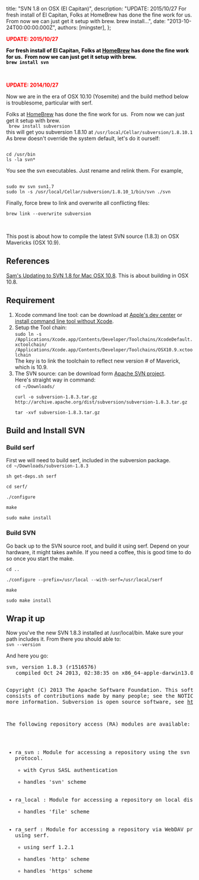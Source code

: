 
  title: "SVN 1.8 on OSX (El Capitan)",
  description: "UPDATE: 2015/10/27 For fresh install of El Capitan, Folks at HomeBrew has done the fine work for us. From now we can just get it setup with brew. brew install...",
  date: "2013-10-24T00:00:00.000Z",
  authors: [mingster],
};

<div style="color:red;font-weight:bold;">
<div style="color:red;font-weight:bold;">UPDATE: 2015/10/27</div>
</div>
<div style="color:red;font-weight:bold;">
<p><span style="color:#000000;">For fresh install of El Capitan, </span><span style="color:#000000;">Folks at <a style="color:#000000;" href="http://brew.sh/" target="_blank">HomeBrew</a> has done the fine work for us.  From now we can just get it setup with brew.</span><br />
<span style="color:#000000;"><code>brew install svn</code></span></p>
<p>&nbsp;</p>
</div>
<div style="color:red;font-weight:bold;">UPDATE: 2014/10/27</div>
<p>Now we are in the era of OSX 10.10 (Yosemite) and the build method below is troublesome, particular with serf.</p>
<p>Folks at <a href="http://brew.sh/" target="_blank">HomeBrew</a> has done the fine work for us.  From now we can just get it setup with brew.<br />
<code> brew install subversion</code><br />
this will get you subversion 1.8.10 at <code>/usr/local/Cellar/subversion/1.8.10.1</code><br />
As brew doesn't override the system default, let's do it ourself:</p>
<pre><code>
cd /usr/bin
ls -la svn*
</code></pre>
<p>You see the svn executables. Just rename and relink them. For example,</p>
<pre><code>
sudo mv svn svn1.7
sudo ln -s /usr/local/Cellar/subversion/1.8.10_1/bin/svn ./svn
</code></pre>
<p>Finally, force brew to link and overwrite all conflicting files:</p>
<pre><code>brew link --overwrite subversion</code></pre>
<p>&nbsp;</p>
<p>This post is about how to compile the latest SVN source (1.8.3) on OSX Mavericks (OSX 10.9).</p>
<h2>References</h2>
<p><a href="http://samoldak.com/updating-to-svn-1-8-for-mac-os-x-10-8/">Sam's Updating to SVN 1.8 for Mac OSX 10.8</a>. This is about building in OSX 10.8.</p>
<h2>Requirement</h2>
<ol>
<li>Xcode command line tool: can be download at <a href="https://developer.apple.com/downloads/index.action" target="_blank">Apple's dev center</a> or <a href="http://www.computersnyou.com/2025/2013/06/install-command-line-tools-in-osx-10-9-mavericks-how-to/" target="_blank">install command line tool without Xcode</a>.</li>
<li>Setup the Tool chain:<br />
<code>sudo ln -s /Applications/Xcode.app/Contents/Developer/Toolchains/XcodeDefault.xctoolchain/ /Applications/Xcode.app/Contents/Developer/Toolchains/OSX10.9.xctoolchain</code><br />
The key is to link the toolchain to reflect new version # of Maverick, which is 10.9.</li>
<li>The SVN source: can be download form <a href="http://subversion.apache.org/download/" target="_blank">Apache SVN project</a>.<br />
Here's straight way in command:<br />
<code>cd ~/Downloads/<br />
curl -o subversion-1.8.3.tar.gz http://archive.apache.org/dist/subversion/subversion-1.8.3.tar.gz<br />
tar -xvf subversion-1.8.3.tar.gz</code></li>
</ol>
<h2>Build and Install SVN</h2>
<h3>Build serf</h3>
<p>First we will need to build serf, included in the subversion package.<br />
<code>cd ~/Downloads/subversion-1.8.3<br />
sh get-deps.sh serf<br />
cd serf/<br />
./configure<br />
make<br />
sudo make install</code></p>
<h3>Build SVN</h3>
<p>Go back up to the SVN source root, and build it using serf. Depend on your hardware, it might takes awhile. If you need a coffee, this is good time to do so once you start the make.</p>
<p><code>cd ..<br />
./configure --prefix=/usr/local --with-serf=/usr/local/serf<br />
make<br />
sudo make install</code></p>
<h2>Wrap it up</h2>
<p>Now you've the new SVN 1.8.3 installed at /usr/local/bin. Make sure your path includes it. From there you should able to:<br />
<code>svn --version</code></p>
<p>And here you go:</p>
<pre>svn, version 1.8.3 (r1516576)
   compiled Oct 24 2013, 02:38:35 on x86_64-apple-darwin13.0.0

Copyright (C) 2013 The Apache Software Foundation.
This software consists of contributions made by many people;
see the NOTICE file for more information.
Subversion is open source software, see http://subversion.apache.org/

The following repository access (RA) modules are available:

* ra_svn : Module for accessing a repository using the svn network protocol.
  - with Cyrus SASL authentication
  - handles 'svn' scheme
* ra_local : Module for accessing a repository on local disk.
  - handles 'file' scheme
* ra_serf : Module for accessing a repository via WebDAV protocol using serf.
  - using serf 1.2.1
  - handles 'http' scheme
  - handles 'https' scheme
</pre>
